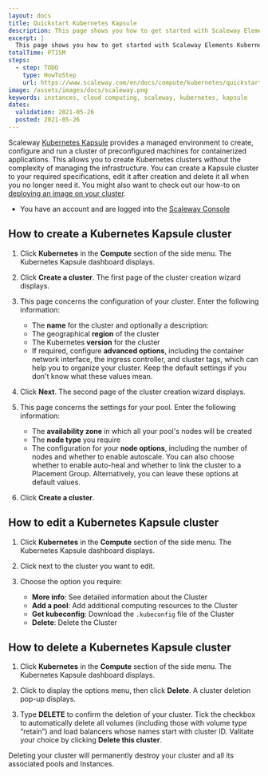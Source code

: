 ```yaml
---
layout: docs
title: Quickstart Kubernetes Kapsule
description: This page shows you how to get started with Scaleway Elements Kubernetes Kapsule.
excerpt: |
  This page shows you how to get started with Scaleway Elements Kubernetes Kapsule.
totalTime: PT15M
steps:
  - step: TODO
    type: HowToStep
    url: https://www.scaleway.com/en/docs/compute/kubernetes/quickstart
image: /assets/images/docs/scaleway.png
keywords: instances, cloud computing, scaleway, kubernetes, kapsule
dates:
  validation: 2021-05-26
  posted: 2021-05-26
---
```


Scaleway [Kubernetes Kapsule](/compute/kubernetes/concepts#kubernetes-kapsule) provides a managed environment to create, configure and run a cluster of preconfigured machines for containerized applications. This allows you to create Kubernetes clusters without the complexity of managing the infrastructure. You can create a Kapsule cluster to your required specifications, edit it after creation and delete it all when you no longer need it. You might also want to check out our how-to on [deploying an image on your cluster](/compute/kubernetes/how-to/deploy-image-from-container-registry).

<Message type="requirement">

  - You have an account and are logged into the [Scaleway Console](https://console.scaleway.com) 

</Message>

## How to create a Kubernetes Kapsule cluster

1. Click **Kubernetes** in the **Compute** section of the side menu. The Kubernetes Kapsule dashboard displays.

    <Lightbox src="assets/scaleway-kapsule_splashscreen.png" alt="" />

2. Click **Create a cluster**. The first page of the cluster creation wizard displays.

3. This page concerns the configuration of your cluster. Enter the following information:
    * The **name** for the cluster and optionally a description:
    * The geographical **region** of the cluster
    * The Kubernetes **version** for the cluster
    * If required, configure **advanced options**, including the container network interface, the ingress controller, and cluster tags, which can help you to organize your cluster. Keep the default settings if you don't know what these values mean.

4. Click **Next**. The second page of the cluster creation wizard displays.

5.  This page concerns the settings for your pool. Enter the following information:
    * The **availability zone** in which all your pool's nodes will be created
    * The **node type** you require
    * The configuration for your **node options**, including the number of nodes and whether to enable autoscale. You can also choose whether to enable auto-heal and whether to link the cluster to a Placement Group. Alternatively, you can leave these options at default values.

6. Click **Create a cluster**.

## How to edit a Kubernetes Kapsule cluster

1. Click **Kubernetes** in the **Compute** section of the side menu. The Kubernetes Kapsule dashboard displays.

2. Click <Icon name="more" /> next to the cluster you want to edit.

3. Choose the option you require:
    * **More info**: See detailed information about the Cluster
    * **Add a pool**: Add additional computing resources to the Cluster
    * **Get kubeconfig**: Download the `.kubeconfig` file of the Cluster
    * **Delete**: Delete the Cluster


## How to delete a Kubernetes Kapsule cluster

1. Click **Kubernetes** in the **Compute** section of the side menu. The Kubernetes Kapsule dashboard displays.

2. Click <Icon name="more" /> to display the options menu, then click **Delete**. A cluster deletion pop-up displays. 

3. Type **DELETE** to confirm the deletion of your cluster. Tick the checkbox to automatically delete all volumes (including those with volume type “retain”) and load balancers whose names start with cluster ID. Valitate your choice by clicking **Delete this cluster**. 

<Message type="important">
Deleting your cluster will permanently destroy your cluster and all its associated pools and Instances.
</Message>
